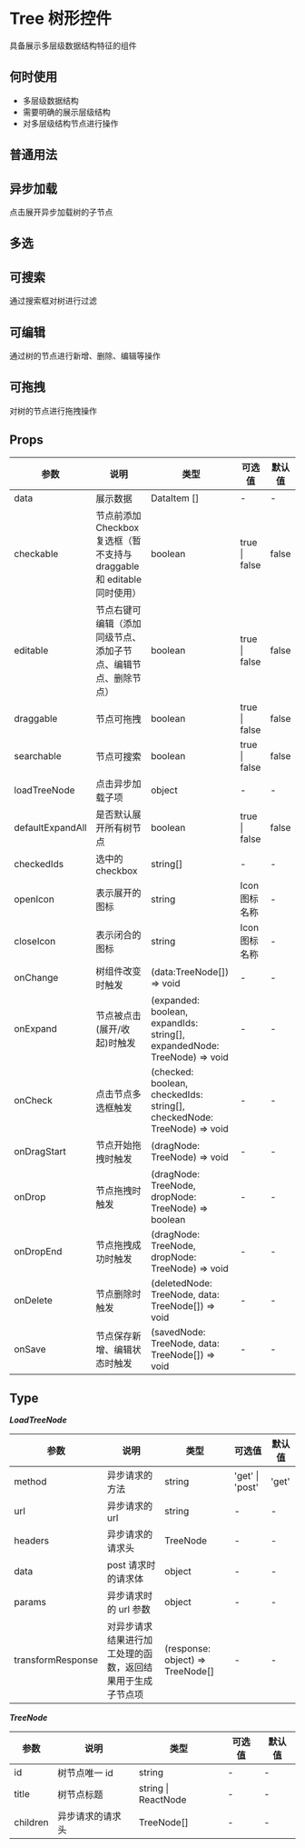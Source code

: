 # Tree 树形控件

具备展示多层级数据结构特征的组件

## 何时使用

- 多层级数据结构
- 需要明确的展示层级结构
- 对多层级结构节点进行操作

## 普通用法


<DemoNormal />

## 异步加载

点击展开异步加载树的子节点


<DemoAsync />

## 多选


<DemoMultiple />

## 可搜索

通过搜索框对树进行过滤


<DemoSearch />

## 可编辑

通过树的节点进行新增、删除、编辑等操作


<DemoEdit />

## 可拖拽

对树的节点进行拖拽操作


<DemoDrag />

## Props

| 参数             | 说明                                                                    | 类型                                                                     | 可选值        | 默认值 |
| ---------------- | ----------------------------------------------------------------------- | ------------------------------------------------------------------------ | ------------- | ------ |
| data             | 展示数据                                                                | DataItem []                                                              | -             | -      |
| checkable        | 节点前添加 Checkbox 复选框（暂不支持与 draggable 和 editable 同时使用） | boolean                                                                  | true \| false | false  |
| editable         | 节点右键可编辑（添加同级节点、添加子节点、编辑节点、删除节点）          | boolean                                                                  | true \| false | false  |
| draggable        | 节点可拖拽                                                              | boolean                                                                  | true \| false | false  |
| searchable       | 节点可搜索                                                              | boolean                                                                  | true \| false | false  |
| loadTreeNode     | 点击异步加载子项                                                        | object                                                                   | -             | -      |
| defaultExpandAll | 是否默认展开所有树节点                                                  | boolean                                                                  | true \| false | false  |
| checkedIds       | 选中的 checkbox                                                         | string[]                                                                 | -             | -      |
| openIcon         | 表示展开的图标                                                          | string                                                                   | Icon 图标名称 | -      |
| closeIcon        | 表示闭合的图标                                                          | string                                                                   | Icon 图标名称 | -      |
| onChange         | 树组件改变时触发                                                        | (data:TreeNode[]) => void                                                | -             | -      |
| onExpand         | 节点被点击(展开/收起)时触发                                             | (expanded: boolean, expandIds: string[], expandedNode: TreeNode) => void | -             | -      |
| onCheck          | 点击节点多选框触发                                                      | (checked: boolean, checkedIds: string[], checkedNode: TreeNode) => void  | -             | -      |
| onDragStart      | 节点开始拖拽时触发                                                      | (dragNode: TreeNode) => void                                             | -             | -      |
| onDrop           | 节点拖拽时触发                                                          | (dragNode: TreeNode, dropNode: TreeNode) => boolean                      | -             | -      |
| onDropEnd        | 节点拖拽成功时触发                                                      | (dragNode: TreeNode, dropNode: TreeNode) => void                         | -             | -      |
| onDelete         | 节点删除时触发                                                          | (deletedNode: TreeNode, data: TreeNode[]) => void                        | -             | -      |
| onSave           | 节点保存新增、编辑状态时触发                                            | (savedNode: TreeNode, data: TreeNode[]) => void                          | -             | -      |

## Type

**_LoadTreeNode_**

| 参数              | 说明                                                       | 类型                             | 可选值          | 默认值 |
| ----------------- | ---------------------------------------------------------- | -------------------------------- | --------------- | ------ |
| method            | 异步请求的方法                                             | string                           | 'get' \| 'post' | 'get'  |
| url               | 异步请求的 url                                             | string                           | -               | -      |
| headers           | 异步请求的请求头                                           | TreeNode                         | -               | -      |
| data              | post 请求时的请求体                                        | object                           | -               | -      |
| params            | 异步请求时的 url 参数                                      | object                           | -               | -      |
| transformResponse | 对异步请求结果进行加工处理的函数，返回结果用于生成子节点项 | (response: object) => TreeNode[] | -               | -      |

**_TreeNode_**

| 参数     | 说明             | 类型                | 可选值 | 默认值 |
| -------- | ---------------- | ------------------- | ------ | ------ |
| id       | 树节点唯一 id    | string              | -      | -      |
| title    | 树节点标题       | string \| ReactNode | -      | -      |
| children | 异步请求的请求头 | TreeNode[]          | -      | -      |

